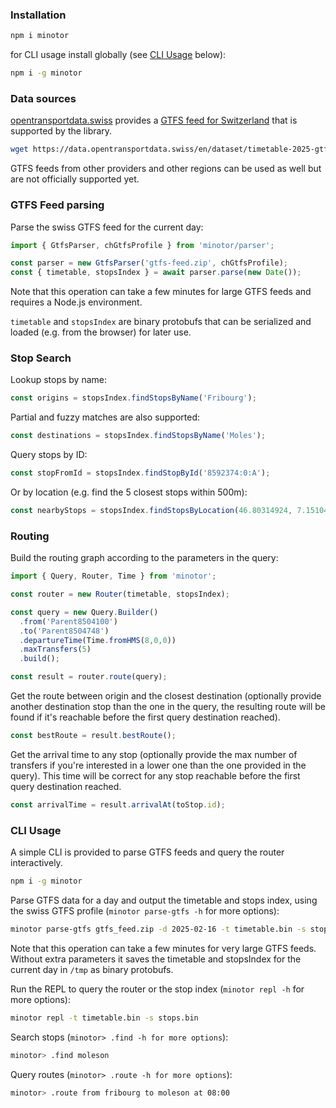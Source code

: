 ### Installation

```bash
npm i minotor
```

for CLI usage install globally (see [CLI Usage](#cli-usage) below):

```bash
npm i -g minotor
```

### Data sources

[opentransportdata.swiss](opentransportdata.swiss) provides a [GTFS feed for Switzerland](https://data.opentransportdata.swiss/en/dataset/timetable-2025-gtfs2020) that is supported by the library.

```bash
wget https://data.opentransportdata.swiss/en/dataset/timetable-2025-gtfs2020/permalink -O gtfs-feed.zip
```

GTFS feeds from other providers and other regions can be used as well but are not officially supported yet.

### GTFS Feed parsing

Parse the swiss GTFS feed for the current day:

```typescript
import { GtfsParser, chGtfsProfile } from 'minotor/parser';

const parser = new GtfsParser('gtfs-feed.zip', chGtfsProfile);
const { timetable, stopsIndex } = await parser.parse(new Date());
```

Note that this operation can take a few minutes for large GTFS feeds and requires a Node.js environment.

`timetable` and `stopsIndex` are binary protobufs that can be serialized and loaded (e.g. from the browser) for later use.

### Stop Search

Lookup stops by name:

```typescript
const origins = stopsIndex.findStopsByName('Fribourg');
```

Partial and fuzzy matches are also supported:

```typescript
const destinations = stopsIndex.findStopsByName('Moles');
```

Query stops by ID:

```typescript
const stopFromId = stopsIndex.findStopById('8592374:0:A');
```

Or by location (e.g. find the 5 closest stops within 500m):

```typescript
const nearbyStops = stopsIndex.findStopsByLocation(46.80314924, 7.1510478, 5, 0.5);
```

### Routing

Build the routing graph according to the parameters in the query:

```typescript
import { Query, Router, Time } from 'minotor';

const router = new Router(timetable, stopsIndex);

const query = new Query.Builder()
  .from('Parent8504100')
  .to('Parent8504748')
  .departureTime(Time.fromHMS(8,0,0))
  .maxTransfers(5)
  .build();

const result = router.route(query);
```

Get the route between origin and the closest destination (optionally provide another destination stop than the one in the query, the resulting route will be found if it's reachable before the first query destination reached).

```typescript
const bestRoute = result.bestRoute();
```

Get the arrival time to any stop (optionally provide the max number of transfers if you're interested in a lower one than the one provided in the query).
This time will be correct for any stop reachable before the first query destination reached.

```typescript
const arrivalTime = result.arrivalAt(toStop.id);
```

### CLI Usage

A simple CLI is provided to parse GTFS feeds and query the router interactively.

```bash
npm i -g minotor
```

Parse GTFS data for a day and output the timetable and stops index, using the swiss GTFS profile (`minotor parse-gtfs -h` for more options):

```bash
minotor parse-gtfs gtfs_feed.zip -d 2025-02-16 -t timetable.bin -s stops.bin -p CH
```

Note that this operation can take a few minutes for very large GTFS feeds.
Without extra parameters it saves the timetable and stopsIndex for the current day in `/tmp` as binary protobufs.

Run the REPL to query the router or the stop index (`minotor repl -h` for more options):

```bash
minotor repl -t timetable.bin -s stops.bin
```

Search stops (`minotor> .find -h for more options`):

```bash
minotor> .find moleson
```

Query routes (`minotor> .route -h for more options`):

```bash
minotor> .route from fribourg to moleson at 08:00
```
